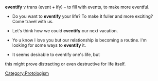 '''eventify'''  v trans (event + ify) – to  fill with events, to make more eventful.


*Do you want to '''eventify'''  your life? To make it fuller and more exciting? Come travel with us.

* Let's think how we could '''eventify''' our next vacation. 

*Yo u know I love you but our relationship is becoming a routine. I'm looking for some ways to '''eventify'''  it.

*It seems desirable to eventify one's life, but 
this might prove distracting or even destructive for life itself.

{{protologism}} 
 [[Category:Protologism]]